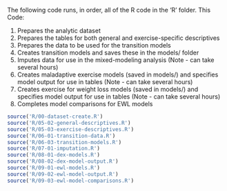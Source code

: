 
The following code runs, in order, all of the R code in the 'R' folder. This Code: 

1. Prepares the analytic dataset
2. Prepares the tables for both general and exercise-specific descriptives
3. Prepares the data to be used for the transition models
4. Creates transition models and saves these in the models/ folder
5. Imputes data for use in the mixed-modeling analysis (Note - can take several hours)
6. Creates maladaptive exercise models (saved in models/) and specifies model output for use in tables (Note - can take several hours)
7. Creates exercise for weight loss models (saved in models/) and specifies model output for use in tables (Note - can take several hours)
8. Completes model comparisons for EWL models

```r
source('R/00-dataset-create.R')
source('R/05-02-general-descriptives.R')
source('R/05-03-exercise-descriptives.R')
source('R/06-01-transition-data.R')
source('R/06-03-transition-models.R')
source('R/07-01-imputation.R')
source('R/08-01-dex-models.R')
source('R/08-02-dex-model-output.R')
source('R/09-01-ewl-models.R')
source('R/09-02-ewl-model-output.R')
source('R/09-03-ewl-model-comparisons.R')

```
